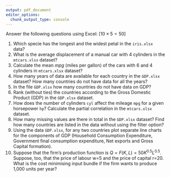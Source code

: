 ```yaml
---
output: pdf_document
editor_options: 
  chunk_output_type: console
---
```



\begin{center}
{\Large Internal Assessment 2}\\
{\Large ECON03SEC1}\\
{\Large Regular and Backlog}\\
{\large Full Marks: 50}\\
{\large 28 Nov 2023}
\end{center}


Answer the following questions using Excel: [$10 \times 5 = 50$]


1. Which specie has the longest and the widest petal in the `iris.xlsx` data?
2. What is the average displacement of a manual car with 4 cylinders in the `mtcars.xlsx` dataset?
3. Calculate the mean *mpg* (miles per gallon) of the  cars with 6 and 4 cylinders in `mtcars.xlsx` dataset?
4. How many years of data are available for each country in the `GDP.xlsx` dataset? How many countries do not have data for all the years?
5. In the file `GDP.xlsx` how many countries do not have data on GDP?
6. Rank (without ties) the countries according to the Gross Domestic Product (GDP) in the `GDP.xlsx` dataset.
7. How does the number of cylinders `cyl` affect the mileage `mpg` for a given horsepower `hp`? Calculate the partial correlation in the `mtcars.xlsx` dataset.
8. How many missing values are there in total in the `GDP.xlsx` dataset? Find how many countries are listed in the data without using the filter option?
9. Using the data `GDP.xlsx`, for any two countries plot separate line charts for the components of GDP (Household Consumption Expenditure, Government final consumption expenditure, Net exports and Gross Capital formation).
10. Suppose that the firm’s production function is $Q=F(K,L)=50K^{0.5}L^{0.5}$. Suppose, too, that the price of labour w=5 and the price of capital r=20. What is the cost minimising input bundle if the firm wants to produce 1,000 units per year?

